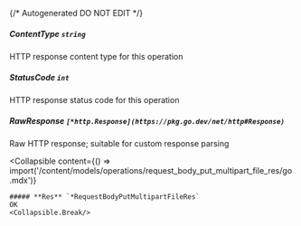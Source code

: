 {/* Autogenerated DO NOT EDIT  */}

##### **ContentType** `string`
HTTP response content type for this operation

##### **StatusCode** `int`
HTTP response status code for this operation

##### **RawResponse** `[*http.Response](https://pkg.go.dev/net/http#Response)`
Raw HTTP response; suitable for custom response parsing

<Collapsible
    content={() => import('/content/models/operations/request_body_put_multipart_file_res/go.mdx')}
>
    ##### **Res** `*RequestBodyPutMultipartFileRes`
    OK
    <Collapsible.Break/>
</Collapsible>

